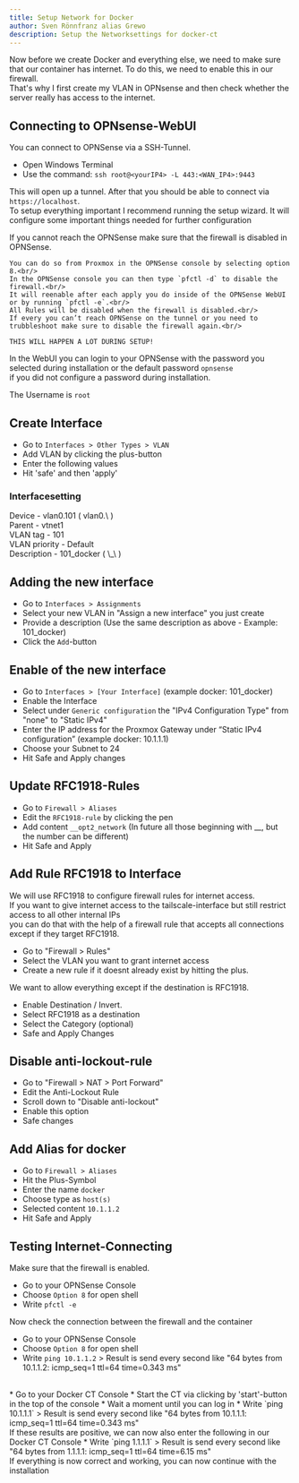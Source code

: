 ```yaml
---
title: Setup Network for Docker
author: Sven Rönnfranz alias Grewo
description: Setup the Networksettings for docker-ct
---
```



Now before we create Docker and everything else, we need to make sure that our container has internet. To do this, we need to enable this in our firewall.<br/>
That's why I first create my VLAN in OPNsense and then check whether the server really has access to the internet.

## Connecting to OPNsense-WebUI
You can connect to OPNSense via a SSH-Tunnel.

* Open Windows Terminal
* Use the command: `ssh root@<yourIP4> -L 443:<WAN_IP4>:9443`

This will open up a tunnel. After that you should be able to connect via `https://localhost`.<br/>
To setup everything important I recommend running the setup wizard. It will configure some important things needed for further configuration

<Aside>
    If you cannot reach the OPNSense make sure that the firewall is disabled in OPNSense.

    You can do so from Proxmox in the OPNSense console by selecting option 8.<br/>
    In the OPNSense console you can then type `pfctl -d` to disable the firewall.<br/>
    It will reenable after each apply you do inside of the OPNSense WebUI or by running `pfctl -e`.<br/>
    All Rules will be disabled when the firewall is disabled.<br/>
    If every you can’t reach OPNSense on the tunnel or you need to trubbleshoot make sure to disable the firewall again.<br/>

    THIS WILL HAPPEN A LOT DURING SETUP!
</Aside>

In the WebUI you can login to your OPNSense with the password you selected during installation or the default password `opnsense`<br/>
if you did not configure a password during installation.

The Username is `root`

## Create Interface
* Go to `Interfaces > Other Types > VLAN`
* Add VLAN by clicking the plus-button
* Enter the following values
* Hit 'safe' and then 'apply'

### Interfacesetting
<Tabs>
    <TabItem label="Edit VLAN">
        Device          -   vlan0.101 ( vlan0.\<VLAN_ID> )<br/>
        Parent          -   vtnet1<br/>
        VLAN tag        -   101<br/>
        VLAN priority   -   Default<br/>
        Description     -   101_docker ( \<VLAN_ID>_\<NAME_FOR_THE_VLAN> )<br/>
    </TabItem>
</Tabs>

## Adding the new interface
* Go to `Interfaces > Assignments`
* Select your new VLAN in "Assign a new interface" you just create
* Provide a description (Use the same description as above - Example: 101_docker)
* Click the `Add`-button

## Enable of the new interface
* Go to `Interfaces > [Your Interface]` (example docker: 101_docker)
* Enable the Interface
* Select under `Generic configuration` the "IPv4 Configuration Type" from "none" to "Static IPv4"
* Enter the IP address for the Proxmox Gateway under “Static IPv4 configuration” (example docker: 10.1.1.1)
* Choose your Subnet to 24
* Hit Safe and Apply changes

## Update RFC1918-Rules
* Go to `Firewall > Aliases`
* Edit the `RFC1918-rule` by clicking the pen
* Add content `__opt2_network` (In future all those beginning with __, but the number can be different)
* Hit Safe and Apply

## Add Rule RFC1918 to Interface
We will use RFC1918 to configure firewall rules for internet access.<br/>
If you want to give internet access to the tailscale-interface but still restrict access to all other internal IPs<br/>
you can do that with the help of a firewall rule that accepts all connections except if they target RFC1918.

* Go to "Firewall > Rules"
* Select the VLAN you want to grant internet access
* Create a new rule if it doesnt already exist by hitting the plus.

We want to allow everything except if the destination is RFC1918.

* Enable Destination / Invert.
* Select RFC1918 as a destination
* Select the Category (optional)
* Safe and Apply Changes

## Disable anti-lockout-rule
* Go to "Firewall > NAT > Port Forward"
* Edit the Anti-Lockout Rule
* Scroll down to "Disable anti-lockout"
* Enable this option
* Safe changes

## Add Alias for docker
* Go to `Firewall > Aliases`
* Hit the Plus-Symbol
* Enter the name `docker`
* Choose type as `host(s)`
* Selected content `10.1.1.2`
* Hit Safe and Apply

## Testing Internet-Connecting
Make sure that the firewall is enabled.
* Go to your OPNSense Console
* Choose `Option 8` for open shell
* Write `pfctl -e`

Now check the connection between the firewall and the container
* Go to your OPNSense Console
* Choose `Option 8` for open shell
* Write `ping 10.1.1.2` > Result is send every second like "64 bytes from 10.1.1.2: icmp_seq=1 ttl=64 time=0.343 ms"
<br/>
* Go to your Docker CT Console
* Start the CT via clicking by 'start'-button in the top of the console
* Wait a moment until you can log in
* Write `ping 10.1.1.1` > Result is send every second like "64 bytes from 10.1.1.1: icmp_seq=1 ttl=64 time=0.343 ms"
<br/>
If these results are positive, we can now also enter the following in our Docker CT Console
* Write `ping 1.1.1.1` > Result is send every second like "64 bytes from 1.1.1.1: icmp_seq=1 ttl=64 time=6.15 ms"
<br/>
If everything is now correct and working, you can now continue with the installation
